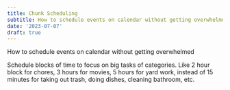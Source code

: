 ```yaml
---
title: Chunk Scheduling
subtitle: How to schedule events on calendar without getting overwhelmed
date: '2023-07-07'
draft: true
---
```


How to schedule events on calendar without getting overwhelmed

Schedule blocks of time to focus on big tasks of categories. Like 2 hour block for chores, 3 hours for movies, 5 hours for yard work, instead of 15 minutes for taking out trash, doing dishes, cleaning bathroom, etc.
